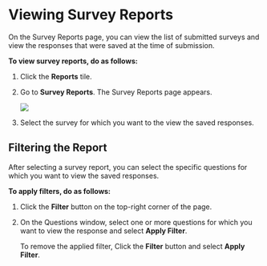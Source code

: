 
# Viewing Survey Reports

On the Survey Reports page, you can view the list of submitted surveys and view the responses that were saved at the time of submission.

**To view survey reports, do as follows:**

1. Click the **Reports** tile.

2. Go to **Survey Reports**. The Survey Reports page appears.

    ![](media/surveyreports.png)

3. Select the survey for which you want to the view the saved responses.

## Filtering the Report

After selecting a survey report, you can select the specific questions for which you want to view the saved responses.

**To apply filters, do as follows:**

1. Click the **Filter** button on the top-right corner of the page.

2. On the Questions window, select one or more questions for which you want to view the response and select **Apply Filter**.

    <Admonition type="tip">
    To remove the applied filter, Click the <b>Filter</b> button and select <b>Apply Filter</b>.
    </Admonition>



